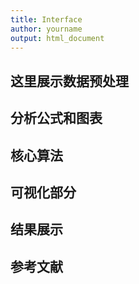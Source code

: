 ```yaml
---
title: Interface
author: yourname
output: html_document
---
```


## 这里展示数据预处理
## 分析公式和图表
## 核心算法
## 可视化部分
## 结果展示
## 参考文献